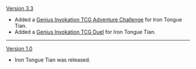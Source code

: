 {{Change History/Header}}
[[Version 3.3]]
* Added a [[Genius Invokation TCG/Stage/Iron Tongue Tian/Brewing Evil|Genius Invokation TCG Adventure Challenge]] for Iron Tongue Tian.
* Added a [[Genius Invokation TCG/Stage/Iron Tongue Tian/Duel: Iron Tongue Tian|Genius Invokation TCG Duel]] for Iron Tongue Tian.
----
[[Version 1.0]]
* Iron Tongue Tian was released.